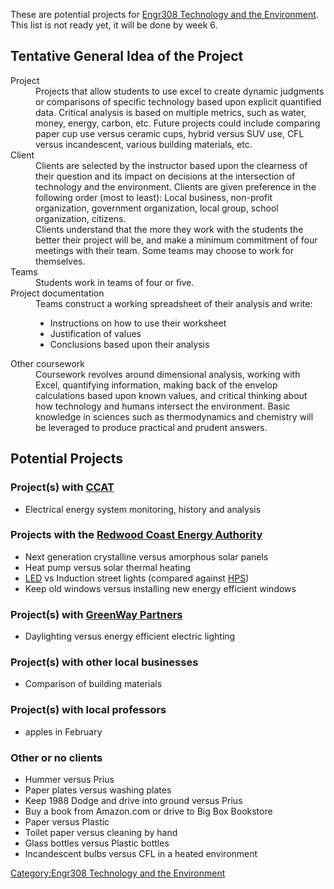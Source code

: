 These are potential projects for [[Engr308 Technology and the Environment]].  This list is not ready yet, it will be done by week 6.

== Tentative General Idea of the Project ==
;Project
:Projects that allow students to use excel to create dynamic judgments or comparisons of specific technology based upon explicit quantified data.  Critical analysis is based on multiple metrics, such as water, money, energy, carbon, etc.  Future projects could include comparing paper cup use versus ceramic cups, hybrid versus SUV use, CFL versus incandescent, various building materials, etc.
;Client
:Clients are selected by the instructor based upon the clearness of their question and its impact on decisions at the intersection of technology and the environment.  Clients are given preference in the following order (most to least): Local business, non-profit organization, government organization, local group, school organization, citizens.
:Clients understand that the more they work with the students the better their project will be, and make a minimum commitment of four meetings with their team.  Some teams may choose to work for themselves.
;Teams
:Students work in teams of four or five.
;Project documentation
:Teams construct a working spreadsheet of their analysis and write:
:*Instructions on how to use their worksheet	
:*Justification of values
:*Conclusions based upon their analysis
;Other coursework
:Coursework revolves around dimensional analysis, working with Excel, quantifying information, making back of the envelop calculations based upon known values, and critical thinking about how technology and humans intersect the environment.  Basic knowledge in sciences such as thermodynamics and chemistry will be leveraged to produce practical and prudent answers.

==Potential Projects==
===Project(s) with [[CCAT]]===
*Electrical energy system monitoring, history and analysis

===Projects with the [[Redwood Coast Energy Authority]]===
*Next generation crystalline versus amorphous solar panels
*Heat pump versus solar thermal heating
*[[LED]] vs Induction street lights (compared against [[HPS]])
*Keep old windows versus installing new energy efficient windows 

===Project(s) with [http://greenwaypartners.net/ GreenWay Partners]===
*Daylighting versus energy efficient electric lighting

===Project(s) with other local businesses===
*Comparison of building materials

===Project(s) with local professors===
*apples in February

===Other or no clients===
*Hummer versus Prius
*Paper plates versus washing plates
*Keep 1988 Dodge and drive into ground versus Prius
*Buy a book from Amazon.com or drive to Big Box Bookstore
*Paper versus Plastic
*Toilet paper versus cleaning by hand
*Glass bottles versus Plastic bottles
*Incandescent bulbs versus CFL in a heated environment

[[Category:Engr308 Technology and the Environment]]